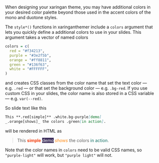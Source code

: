 When designing your xaringan theme,
you may have additional colors in your desired color palette
beyond those used in the accent colors of the mono and duotone styles.

The `style*()` functions in xaringanthemer
include a `colors` argument that lets you 
quickly define a additional colors to use in your slides.
This argument takes a vector of named colors

```r
colors = c(
  red = "#f34213",
  purple = "#3e2f5b",
  orange = "#ff8811",
  green = "#136f63",
  white = "#FFFFFF",
)
```

and creates CSS classes from the color name 
that set the text color — e.g. `.red` —
or that set the background color — e.g. `.bg-red`.
If you use custom CSS in your slides,
the color name is also stored in a CSS variable —
e.g. `var(--red)`.

So slide text like this

```markdown
This **.red[simple]** .white.bg-purple[demo] 
_.orange[shows]_ the colors .green[in action].
```

will be rendered in HTML as

<blockquote>
This <strong><span style="color: #f34213">simple</span></strong>
<span style="color:#FFFFFF;background-color:#3e2f5b;">demo</span>
<em style="color:#ff8811">shows</em>
the colors
<span style="color:#136f63">in action</span>.
</blockquote>

Note that the color names in `colors`
need to be valid CSS names,
so `"purple-light"` will work,
but `"purple light"` will not.
